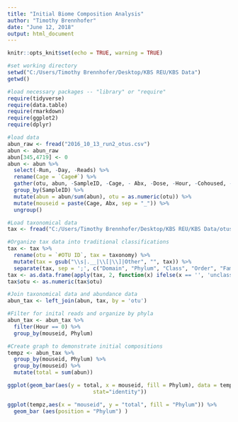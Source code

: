---
title: "Initial Biome Composition Analysis"
author: "Timothy Brennhofer"
date: "June 12, 2018"
output: html_document
---

```{r setup, include=FALSE}
knitr::opts_knit$set(echo = TRUE, warning = TRUE)

#set working directory
setwd("C:/Users/Timothy Brennhofer/Desktop/KBS REU/KBS Data")
getwd()

#load necessary packages -- "library" or "require"
require(tidyverse)
require(data.table)
require(rmarkdown)
require(ggplot2)
require(dplyr)

#load data
abun_raw <- fread("2016_10_13_run2_otus.csv")
abun <- abun_raw
abun[345,4719] <- 0
abun <- abun %>%
  select(-Run, -Day, -Reads) %>%
  rename(Cage = `Cage#`) %>%
  gather(otu, abun, -SampleID, -Cage, - Abx, -Dose, -Hour, -Cohoused, -Pair) %>%
  group_by(SampleID) %>%
  mutate(abun = abun/sum(abun), otu = as.numeric(otu)) %>%
  mutate(mouseid = paste(Cage, Abx, sep = "_")) %>%
  ungroup()

```


```{r adding taxonomy}

#Load taxonomical data
tax <- fread("C:/Users/Timothy Brennhofer/Desktop/KBS REU/KBS Data/otus_table_joined_taxa.txt")

#Organize tax data into traditional classifications
tax <- tax %>%
  rename(otu = `#OTU ID`, tax = taxonomy) %>%
  mutate(tax = gsub("\\s|.__|\\[|\\]|Other", "", tax)) %>%
  separate(tax, sep = ';', c("Domain", "Phylum", "Class", "Order", "Family", "Genus", "Species"), fill = 'right')
tax <- as.data.frame(apply(tax, 2, function(x) ifelse(x == '', 'unclassified', x)), stringsAsFactors = FALSE)
tax$otu <- as.numeric(tax$otu)

#Join taxonomical data and abundance data
abun_tax <- left_join(abun, tax, by = 'otu')

```

```{r intital composition data}

#Filter for inital reads and organize by phyla
abun_tax <- abun_tax %>%
  filter(Hour == 0) %>%
  group_by(mouseid, Phylum)

#Create graph to demonstrate initial compositions
tempz <- abun_tax %>%
  group_by(mouseid, Phylum) %>%
  group_by(mouseid) %>%
  mutate(total = sum(abun))

ggplot(geom_bar(aes(y = total, x = mouseid, fill = Phylum), data = tempz,
                           stat="identity"))

ggplot(tempz,aes(x = "mouseid", y = "total", fill = "Phylum")) %>%
  geom_bar (aes(position = "Phylum") )

```

